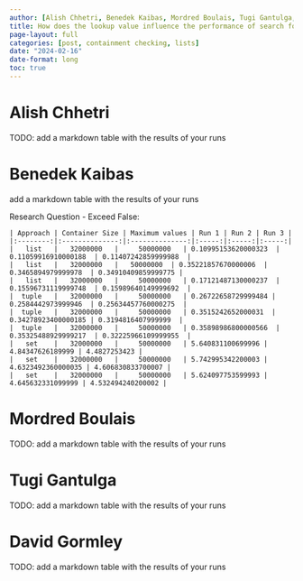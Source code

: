 ```yaml
---
author: [Alish Chhetri, Benedek Kaibas, Mordred Boulais, Tugi Gantulga, David Gormley]
title: How does the lookup value influence the performance of search for different container types?
page-layout: full
categories: [post, containment checking, lists]
date: "2024-02-16"
date-format: long
toc: true
---
```


# Alish Chhetri

TODO: add a markdown table with the results of your runs

# Benedek Kaibas

add a markdown table with the results of your runs

Research Question - Exceed False:
```
| Approach | Container Size | Maximum values | Run 1 | Run 2 | Run 3 |
|:--------:|:--------------:|:--------------:|:-----:|:-----:|:-----:|
|   list   |   32000000   |     50000000   | 0.10995153620000323  | 0.11059916910000188  | 0.11407242859999988  |
|   list   |   32000000   |   50000000  | 0.35221857670000006  | 0.3465894979999978  | 0.34910409859999775 |
|   list   |   32000000   |     50000000   | 0.17121487130000237  | 0.15596731119999748  | 0.15989640149999692  |
|  tuple   |   32000000   |     50000000   | 0.26722658729999484 | 0.2584442973999946  | 0.25634457760000275  |
|  tuple   |   32000000   |     50000000   | 0.3515242652000031  | 0.34278923400000185 | 0.3194816407999999  |
|  tuple   |   32000000   |     50000000   | 0.35898986800000566  | 0.35325488929999217  | 0.32225966109999955  |
|   set    |   32000000   |     50000000   | 5.640831100699996 | 4.84347626189999 | 4.4827253423 |
|   set    |   32000000   |     50000000   | 5.742995342200003 | 4.6323492360000035 | 4.606830833700007 |
|   set    |   32000000   |     50000000   | 5.624097753599993 | 4.645632331099999 | 4.532494240200002 |
```

# Mordred Boulais

TODO: add a markdown table with the results of your runs

# Tugi Gantulga

TODO: add a markdown table with the results of your runs

# David Gormley

TODO: add a markdown table with the results of your runs

